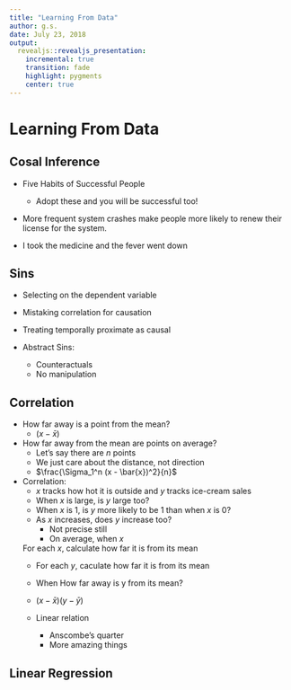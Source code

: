 ```yaml
---
title: "Learning From Data"
author: g.s.
date: July 23, 2018
output:
  revealjs::revealjs_presentation:
    incremental: true
    transition: fade
    highlight: pygments
    center: true
---
```


# Learning From Data

## Cosal Inference

* Five Habits of Successful People
	- Adopt these and you will be successful too!

* More frequent system crashes make people more likely to renew their license for the system.  

* I took the medicine and the fever went down

## Sins

* Selecting on the dependent variable

* Mistaking correlation for causation

* Treating temporally proximate as causal

* Abstract Sins:
	- Counteractuals
	- No manipulation

## Correlation

* How far away is a point from the mean?
	- $(x - \bar{x})$

* How far away from the mean are points on average?
	- Let's say there are $n$ points
	- We just care about the distance, not direction
	- $\frac{\Sigma_1^n (x - \bar{x})^2}{n}$

* Correlation:
	- $x$ tracks how hot it is outside and $y$ tracks ice-cream sales
	- When $x$ is large, is $y$ large too?
	- When $x$ is 1, is $y$ more likely to be 1 than when $x$ is 0?
	- As $x$ increases, does $y$ increase too?
		- Not precise still
		- On average, when $x$

	For each $x$, calculate how far it is from its mean
	- For each $y$, caculate how far it is from its mean
	- When How far away is y from its mean?
	- $(x - \bar{x}) (y - \bar{y})$

	- Linear relation
		- Anscombe's quarter
		- More amazing things

## Linear Regression


